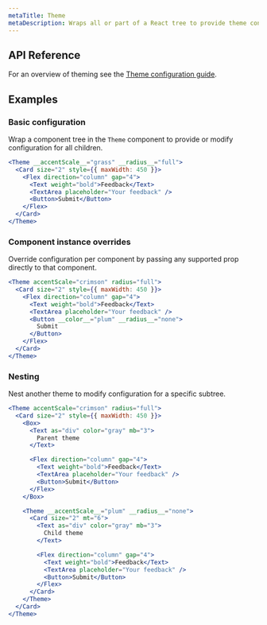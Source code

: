 ```yaml
---
metaTitle: Theme
metaDescription: Wraps all or part of a React tree to provide theme configuration.
---
```


## API Reference

For an overview of theming see the [Theme configuration guide](/docs/themes/guides/theme/configuration).

<ThemesPropsTable name="theme" />

## Examples

### Basic configuration

Wrap a component tree in the `Theme` component to provide or modify configuration for all children.

```jsx live=true
<Theme __accentScale__="grass" __radius__="full">
  <Card size="2" style={{ maxWidth: 450 }}>
    <Flex direction="column" gap="4">
      <Text weight="bold">Feedback</Text>
      <TextArea placeholder="Your feedback" />
      <Button>Submit</Button>
    </Flex>
  </Card>
</Theme>
```

### Component instance overrides

Override configuration per component by passing any supported prop directly to that component.

```jsx live=true line=6
<Theme accentScale="crimson" radius="full">
  <Card size="2" style={{ maxWidth: 450 }}>
    <Flex direction="column" gap="4">
      <Text weight="bold">Feedback</Text>
      <TextArea placeholder="Your feedback" />
      <Button __color__="plum" __radius__="none">
        Submit
      </Button>
    </Flex>
  </Card>
</Theme>
```

### Nesting

Nest another theme to modify configuration for a specific subtree.

```jsx live=true line=15
<Theme accentScale="crimson" radius="full">
  <Card size="2" style={{ maxWidth: 450 }}>
    <Box>
      <Text as="div" color="gray" mb="3">
        Parent theme
      </Text>

      <Flex direction="column" gap="4">
        <Text weight="bold">Feedback</Text>
        <TextArea placeholder="Your feedback" />
        <Button>Submit</Button>
      </Flex>
    </Box>

    <Theme __accentScale__="plum" __radius__="none">
      <Card size="2" mt="6">
        <Text as="div" color="gray" mb="3">
          Child theme
        </Text>

        <Flex direction="column" gap="4">
          <Text weight="bold">Feedback</Text>
          <TextArea placeholder="Your feedback" />
          <Button>Submit</Button>
        </Flex>
      </Card>
    </Theme>
  </Card>
</Theme>
```
